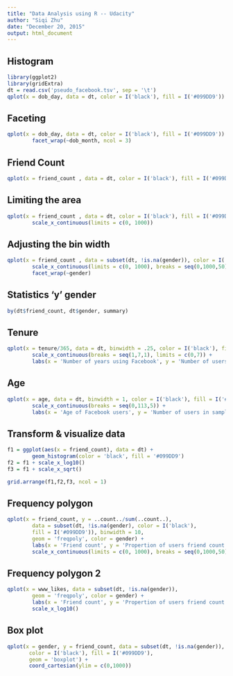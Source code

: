 ```yaml
---
title: "Data Analysis using R -- Udacity"
author: "Siqi Zhu"
date: "December 20, 2015"
output: html_document
---
```



## Histogram
```r
library(ggplot2)
library(gridExtra)
dt = read.csv('pseudo_facebook.tsv', sep = '\t')
qplot(x = dob_day, data = dt, color = I('black'), fill = I('#099DD9')) + scale_x_discrete(1:31)
```

## Faceting
```r
qplot(x = dob_day, data = dt, color = I('black'), fill = I('#099DD9')) + scale_x_discrete(1:31) +
        facet_wrap(~dob_month, ncol = 3)
```


## Friend Count
```r
qplot(x = friend_count , data = dt, color = I('black'), fill = I('#099DD9'))
```

## Limiting the area
```r
qplot(x = friend_count , data = dt, color = I('black'), fill = I('#099DD9')) +
        scale_x_continuous(limits = c(0, 1000))
```

## Adjusting the bin width
```r
qplot(x = friend_count , data = subset(dt, !is.na(gender)), color = I('black'), fill = I('#099DD9'), binwidth = 25) +
        scale_x_continuous(limits = c(0, 1000), breaks = seq(0,1000,50)) +
        facet_wrap(~gender)
```

## Statistics 'y' gender
```r
by(dt$friend_count, dt$gender, summary)
```

## Tenure
```r
qplot(x = tenure/365, data = dt, binwidth = .25, color = I('black'), fill = I('#099DD9')) +
        scale_x_continuous(breaks = seq(1,7,1), limits = c(0,7)) +
        labs(x = 'Number of years using Facebook', y = 'Number of users in sample')
```

## Age
```r
qplot(x = age, data = dt, binwidth = 1, color = I('black'), fill = I('#099DD9')) +
        scale_x_continuous(breaks = seq(0,113,5)) +
        labs(x = 'Age of Facebook users', y = 'Number of users in sample')
```

## Transform & visualize data
```r
f1 = ggplot(aes(x = friend_count), data = dt) + 
        geom_histogram(color = 'black', fill = '#099DD9')
f2 = f1 + scale_x_log10()
f3 = f1 + scale_x_sqrt()

grid.arrange(f1,f2,f3, ncol = 1)
```

## Frequency polygon
```r
qplot(x = friend_count, y = ..count../sum(..count..),
        data = subset(dt, !is.na(gender), color = I('black'), 
        fill = I('#099DD9')), binwidth = 10, 
        geom = 'freqpoly', color = gender) + 
        labs(x = 'Friend count', y = 'Propertion of users friend count')
        scale_x_continuous(limits = c(0, 1000), breaks = seq(0,1000,50))
```

## Frequency polygon 2
```r
qplot(x = www_likes, data = subset(dt, !is.na(gender)), 
        geom = 'freqpoly', color = gender) + 
        labs(x = 'Friend count', y = 'Propertion of users friend count') +
        scale_x_log10()
```

## Box plot
```r
qplot(x = gender, y = friend_count, data = subset(dt, !is.na(gender)), 
       color = I('black'), fill = I('#099DD9'),
       geom = 'boxplot') +
       coord_cartesian(ylim = c(0,1000))
```

\
